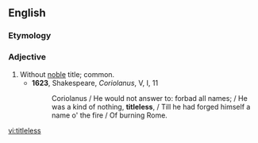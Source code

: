 ==English==

===Etymology===
{{suffix|title|less|lang=en}}

===Adjective===
{{en-adj}}

# Without [[noble]] title; common.
#* '''1623''', Shakespeare, ''Coriolanus'', V, I, 11
#*: Coriolanus / He would not answer to: forbad all names; / He was a kind of nothing, '''titleless''', / Till he had forged himself a name o' the fire / Of burning Rome.

[[vi:titleless]]